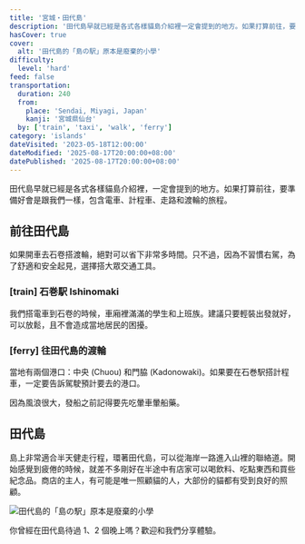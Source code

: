 ```yaml
---
title: '宮城・田代島'
description: '田代島早就已經是各式各樣貓島介紹裡一定會提到的地方。如果打算前往，要準備好會是包含電車、計程車、走路和渡輪的旅程。'
hasCover: true
cover:
  alt: '田代島的「島の駅」原本是廢棄的小學'
difficulty:
  level: 'hard'
feed: false
transportation:
  duration: 240
  from:
    place: 'Sendai, Miyagi, Japan'
    kanji: '宮城県仙台'
  by: ['train', 'taxi', 'walk', 'ferry']
category: 'islands'
dateVisited: '2023-05-18T12:00:00'
dateModified: '2025-08-17T20:00:00+08:00'
datePublished: '2025-08-17T20:00:00+08:00'
---
```



田代島早就已經是各式各樣貓島介紹裡，一定會提到的地方。如果打算前往，要準備好會是跟我們一樣，包含電車、計程車、走路和渡輪的旅程。

<Abstract transportation={frontmatter.transportation} />

## 前往田代島

如果開車去石卷搭渡輪，絕對可以省下非常多時間。只不過，因為不習慣右駕，為了舒適和安全起見，選擇搭大眾交通工具。

### [train] 石巻駅 Ishinomaki

我們搭電車到石卷的時候，車廂裡滿滿的學生和上班族。建議只要輕裝出發就好，可以放鬆，且不會造成當地居民的困擾。

### [ferry] 往田代島的渡輪

當地有兩個港口：中央 (Chuou) 和門脇 (Kadonowaki)。如果要在石巻駅搭計程車，一定要告訴駕駛預計要去的港口。

因為風浪很大，發船之前記得要先吃暈車暈船藥。

## 田代島

島上非常適合半天健走行程，環著田代島，可以從海岸一路進入山裡的聯絡道。開始感覺到疲倦的時候，就差不多剛好在半途中有店家可以喝飲料、吃點東西和買些紀念品。商店的主人，有可能是唯一照顧貓的人，大部份的貓都有受到良好的照顧。

![田代島的「島の駅」原本是廢棄的小學](@assets/miyagi-tashirojima/shimanoeki.jpg)

你曾經在田代島待過 1、2 個晚上嗎？歡迎和我們分享體驗。
